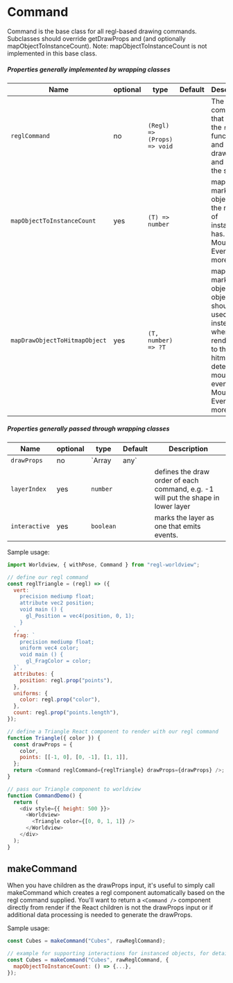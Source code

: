 
# Command

Command is the base class for all regl-based drawing commands. Subclasses should override getDrawProps and (and optionally mapObjectToInstanceCount). Note: mapObjectToInstanceCount is not implemented in this base class.

##### Properties generally implemented by wrapping classes

| Name                        | optional | type                                                                   | Default | Description                                                                                         |
| --------------------------- | -------- | ---------------------------------------------------------------------- | ------- | --------------------------------------------------------------------------------------------------- |
| `reglCommand`               | no       | `(Regl) => (Props) => void`                                       |         | The command that takes the `regl` function and drawProps and draws the shape                        |
| `mapObjectToInstanceCount`  | yes      | `(T) => number`                                                       |         | map the marker object to the number of instances it has. See Mouse Events for more |
| `mapDrawObjectToHitmapObject` | yes    | `(T, number) => ?T`                                               |         | map the marker object to an object that should be used instead when rendering to the hitmap for detecting mouse events. See Mouse Events for more |

##### Properties generally passed through wrapping classes

| Name                        | optional | type                                                                   | Default | Description                                                                                         |
| --------------------------- | -------- | ---------------------------------------------------------------------- | ------- | --------------------------------------------------------------------------------------------------- |
| `drawProps`                 | no       | `Array<any> | any`                                                     |         | Arbitrary properties passed into reglCommand.                |
| `layerIndex`                | yes      | `number`                                                               |         | defines the draw order of each command, e.g. -1 will put the shape in lower layer                   |
| `interactive`               | yes      | `boolean`                                                            |         | marks the layer as one that emits events.                    |

Sample usage:

```js
import Worldview, { withPose, Command } from "regl-worldview";

// define our regl command
const reglTriangle = (regl) => ({
  vert: `
    precision mediump float;
    attribute vec2 position;
    void main () {
      gl_Position = vec4(position, 0, 1);
    }
  `,
  frag: `
    precision mediump float;
    uniform vec4 color;
    void main () {
      gl_FragColor = color;
  }`,
  attributes: {
    position: regl.prop("points"),
  },
  uniforms: {
    color: regl.prop("color"),
  },
  count: regl.prop("points.length"),
});

// define a Triangle React component to render with our regl command
function Triangle({ color }) {
  const drawProps = {
    color,
    points: [[-1, 0], [0, -1], [1, 1]],
  };
  return <Command reglCommand={reglTriangle} drawProps={drawProps} />;
}

// pass our Triangle component to worldview
function CommandDemo() {
  return (
    <div style={{ height: 500 }}>
      <Worldview>
        <Triangle color={[0, 0, 1, 1]} />
      </Worldview>
    </div>
  );
}
```

<CommandDemo />

## makeCommand

When you have children as the drawProps input, it's useful to simply call makeCommand which creates a regl component automatically based on the regl command supplied. You'll want to return a `<Command />` component directly from render if the React children is not the drawProps input or if additional data processing is needed to generate the drawProps.

Sample usage:

```js
const Cubes = makeCommand("Cubes", rawReglCommand);

// example for supporting interactions for instanced objects, for details check the MouseEvents documentation
const Cubes = makeCommand("Cubes", rawReglCommand, {
  mapObjectToInstanceCount: () => {...},
});
```
